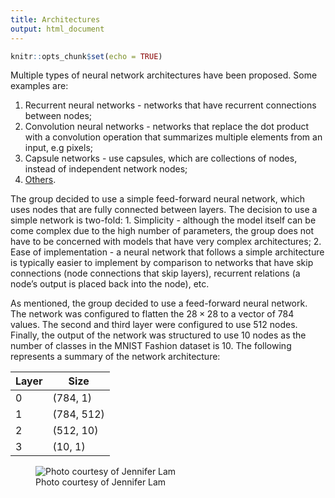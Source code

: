 ```yaml
---
title: Architectures
output: html_document
---
```


```r
knitr::opts_chunk$set(echo = TRUE)
```

Multiple types of neural network architectures have been proposed. Some examples
are:

1. Recurrent neural networks - networks that have recurrent connections
between nodes;
1. Convolution neural networks - networks that replace the dot product with a
convolution operation that summarizes multiple elements from an input, e.g
pixels;
1. Capsule networks - use capsules, which are collections of nodes, instead of
independent network nodes;
1. [Others](https://www.asimovinstitute.org/neural-network-zoo/).

The group decided to use a simple feed-forward neural network, which uses nodes
that are fully connected between layers. The decision to use a simple network
is two-fold:
1. Simplicity - although the model itself can be come complex due to the high
number of parameters, the group does not have to be concerned with models that
have very complex architectures;
2. Ease of implementation - a neural network that follows a simple architecture
is typically easier to implement by comparison to networks that have skip
connections (node connections that skip layers), recurrent relations (a node's
output is placed back into the node), etc.


As mentioned, the group decided to use a feed-forward neural network. The
network was configured to flatten the $28 \times 28$ to a vector of 784 values.
The second and third layer were configured to use 512 nodes. Finally, the output
of the network was structured to use 10 nodes as the number of classes in the
MNIST Fashion dataset is 10. The following represents a summary of the network
architecture:

| Layer | Size       |
|-------|------------|
| 0     | (784, 1)   |
| 1     | (784, 512) |
| 2     | (512, 10)  |
| 3     | (10, 1)    |


![Photo courtesy of Jennifer Lam](./ANN.jpg)
